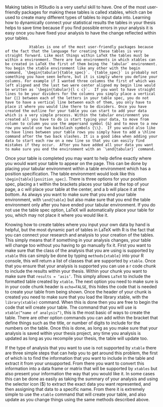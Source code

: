  Making tables in RStudio is a very useful skill to have. One of the most user-friendly packages for making these tables is called xtables, which can be used to create many different types of tables to input data into. Learning how to dynamically connect your statistical results the tables in your thesis helps to save time because if you find possible errors in your analysis it is easy once you have fixed your analysis to have the change reflected within your tables.
               
               
               Xtables is one of the most user-friendly packages because of the fact that the language for creating these tables is very straight forward. Like most things within LaTeX the tables must be within a environment. There are two environments in which xtables can be created in LaTeX the first of them being the `tabular` environment. You begin the xtable environment like any other with the begin command, `\begin{tabular}{table_spec}`. `{table_spec}` is probably not something you have seen before, but it is simply where you define your columns. For example if I wanted three columns the first of which was left aligned and the last two were center aligned my begin line would be written as `\begin{tabular}{l c c}`.  If you want to have straight lines to be your dividers for the columns you simply place a vertical bar {|} between each of the letters in your table spec, you do not have to have a vertical line between each of them, you only have to place it where you would like there to be dividers. Once you have created the outline for your table you can start to add your data which is a very simple process. Within the tabular environment you created all you have to do is start typing your data, to move from column to column you use the ampersand symbol {&} and to move to a new row you would use two backslash symbols {\\}.  If you would also like to have lines between your table rows you simply have to add a \hline command after the two back slashes. It is a good idea when adding your data to start each row on a new line so that you can easily find mistakes if they occur.  After you have added all your data you want to make sure you end the environment with an `\end{tabular}` command.


Once your table is completed you may want to help define exactly where you would want your table to appear on the page. This can be done by placing your tabular environment within a table environment which has a position specification. The table environment would look like this `\begin{table}[position_spec]`.  There is three options for your position spec, placing a t within the brackets places your table at the top of your page, a c will place your table at the center, and a b will place it at the bottom. As always you want to make sure that you end your table environment, with `\end{table}` but also make sure that you end the table environment only after  you have ended your tabular environment. If you do not use the table spec option, LaTeX will automatically place your table for you, which may not place it where you would like it.


Knowing how to create tables where you input your own data by hand is helpful, but the most dynamic part of tables in LaTeX with R is the fact that you can connect your research and analysis to your creation of the tables. This simply means that if something in your analysis changes, your table will change too without you having to go manually fix it. First you want to make sure that the class of the analysis that you are using is supported by `xtable` this can simply be done by typing `methods{xtable}` into your R console, this will return a list of classes that are supported by `xtable`. Once that you ensure that your analysis is supported you can use a r  code chunk to include the results within your thesis. Within your chunk you want to make sure that `results = ‘asis’`. This simply allows `LaTeX` to include the formatted table created by `xtable`. The next option you need to make sure is in your code chunk header is `echo=FALSE`, this hides the code that is needed to create your table from being shown. Once the header of your chunk is created you need to make sure that you load the library xtable, with the `library(xtable)` command.  When this is done then you are free to begin the code that will create your table. The command that you will use is `xtable(“name of analysis”)`, this is the most basic of ways to create the table. There are other option commands you can add within the bracket that define things such as the title, or number of digits to include for the numbers on the table. Once this is done, as long as  you make sure that your analysis is saved within your thesis project, any time you analysis is updated as long as you recompile your thesis, the table will update too.


If the type of analysis that you want to use is not supported by `xtable` there are three simple steps that can help you to get around this problem, the first of which is to find the information that you want to include in the table and extract it from your unsupported. From there you want to convert this information into a data frame or matrix that will be supported by `xtables` but also present your information the way that you would like it. In some cases this can be done as easily as taking the summary of your analysis and using the selector icon ($) to extract the exact data you want represented, and then assigning that data to a specific name. From there it is extremely simple to use the `xtable` command that will create your table, and also update as you change things using the same methods described above. 